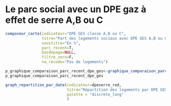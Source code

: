 # Le parc social avec un DPE gaz à effet de serre A,B ou C {#dpe_ges}

```r
composeur_carte(indicateur="DPE GES classe A,B ou C",
                titre="Part des logements sociaux avec DPE GES A,B ou C au 1er janvier 2018",
                soustitre="En %",
                parc_recent=T,
                basdepage=NULL,
                filtre_zero=F,
                na_recode="Pas de logements")
```


```r
p_graphique_comparaison_parc_recent_dpe_ges<-graphique_comparaison_parc_recent(indicateur="DPE GES classe A,B ou C",titre="Part des logements sociaux avec un DPE GES de classe A,B ou C",caption=caption)
p_graphique_comparaison_parc_recent_dpe_ges
```

```r
graph_repartition_par_date(indicateur=dpeserre_red,
                           titre="Répartition des logements par DPE GES",
                           palette = "discrete_long"
                           )
```

